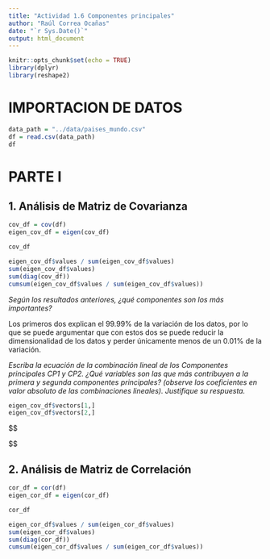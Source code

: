 ```yaml
---
title: "Actividad 1.6 Componentes principales"
author: "Raúl Correa Ocañas"
date: "`r Sys.Date()`"
output: html_document
---
```


```r
knitr::opts_chunk$set(echo = TRUE)
library(dplyr)
library(reshape2)
```

# IMPORTACION DE DATOS

```r
data_path = "../data/paises_mundo.csv"
df = read.csv(data_path)
df
```

# PARTE I

## 1. Análisis de Matriz de Covarianza

```r
cov_df = cov(df)
eigen_cov_df = eigen(cov_df)
```

```r
cov_df
```

```r
eigen_cov_df$values / sum(eigen_cov_df$values)
sum(eigen_cov_df$values)
sum(diag(cov_df))
cumsum(eigen_cov_df$values / sum(eigen_cov_df$values))
```

*Según los resultados anteriores, ¿qué componentes son los más importantes?*

Los primeros dos explican el 99.99% de la variación de los datos, por lo que se puede argumentar que con estos dos se puede reducir la dimensionalidad de los datos y perder únicamente menos de un 0.01% de la variación.

*Escriba la ecuación de la combinación lineal de los Componentes principales CP1 y CP2. ¿Qué variables son las que más contribuyen a la primera y segunda componentes principales? (observe los coeficientes en valor absoluto de las combinaciones lineales). Justifique su respuesta.*

```r
eigen_cov_df$vectors[1,]
eigen_cov_df$vectors[2,]
```

$$

$$

## 2. Análisis de Matriz de Correlación

```r
cor_df = cor(df)
eigen_cor_df = eigen(cor_df)
```

```r
cor_df
```

```r
eigen_cor_df$values / sum(eigen_cor_df$values)
sum(eigen_cor_df$values)
sum(diag(cor_df))
cumsum(eigen_cor_df$values / sum(eigen_cor_df$values))
```
